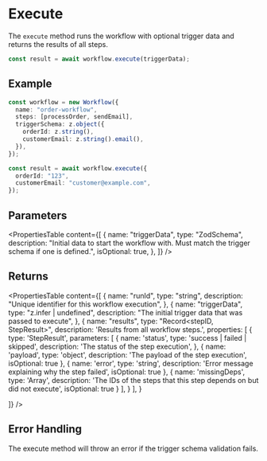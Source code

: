 # Execute

The `execute` method runs the workflow with optional trigger data and returns the results of all steps.

```ts
const result = await workflow.execute(triggerData);
```

## Example

```ts
const workflow = new Workflow({
  name: "order-workflow",
  steps: [processOrder, sendEmail],
  triggerSchema: z.object({
    orderId: z.string(),
    customerEmail: z.string().email(),
  }),
});

const result = await workflow.execute({
  orderId: "123",
  customerEmail: "customer@example.com",
});
```

## Parameters

<PropertiesTable
  content={[
    {
      name: "triggerData",
      type: "ZodSchema",
      description:
        "Initial data to start the workflow with. Must match the trigger schema if one is defined.",
      isOptional: true,
    },
  ]}
/>

## Returns

<PropertiesTable
  content={[
    {
      name: "runId",
      type: "string",
      description: "Unique identifier for this workflow execution",
    },
    {
      name: "triggerData",
      type: "z.infer<TriggerDataSchema> | undefined",
      description: "The initial trigger data that was passed to execute",
    },
    {
      name: "results",
      type: "Record<stepID, StepResult<any>>",
      description:
        'Results from all workflow steps.',
      properties: [
        {
          type: 'StepResult',
          parameters: [
                {
                    name: 'status',
                    type: 'success | failed | skipped',
                    description: 'The status of the step execution',
                },
                {
                    name: 'payload',
                    type: 'object',
                    description: 'The payload of the step execution',
                    isOptional: true
                },
                {
                    name: 'error',
                    type: 'string',
                    description: 'Error message explaining why the step failed',
                    isOptional: true
                },
                {
                    name: 'missingDeps',
                    type: 'Array<string>',
                    description: 'The IDs of the steps that this step depends on but did not execute',
                    isOptional: true
                }
            ],
         }
        ],
    }

]}
/>

## Error Handling

The execute method will throw an error if the trigger schema validation fails.
